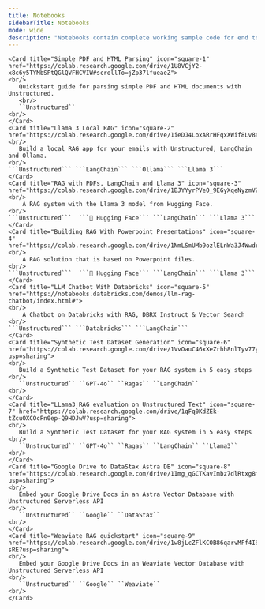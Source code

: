 ```yaml
---
title: Notebooks
sidebarTitle: Notebooks
mode: wide
description: "Notebooks contain complete working sample code for end to end solutions."
---
```


<CardGroup cols={2}>

    <Card title="Simple PDF and HTML Parsing" icon="square-1" href="https://colab.research.google.com/drive/1U8VCjY2-x8c6y5TYMbSFtQGlQVFHCVIW#scrollTo=jZp37lfueaeZ">
    <br/>
       Quickstart guide for parsing simple PDF and HTML documents with Unstructured.
       <br/>
       ``Unstructured``
    <br/>
    </Card>
    <Card title="Llama 3 Local RAG" icon="square-2" href="https://colab.research.google.com/drive/1ieDJ4LoxARrHFqxXWif8Lv8e8aZTgmtH">
    <br/>
       Build a local RAG app for your emails with Unstructured, LangChain and Ollama.
    <br/>
    ```Unstructured``` ```LangChain``` ```Ollama``` ```Llama 3```
    </Card>
    <Card title="RAG with PDFs, LangChain and Llama 3" icon="square-3" href="https://colab.research.google.com/drive/1BJYYyrPVe0_9EGyXqeNyzmVZDrCRZwsg">
    <br/>
        A RAG system with the Llama 3 model from Hugging Face. 
    <br/>
    ```Unstructured```  ```🤗 Hugging Face``` ```LangChain``` ```Llama 3``` 
    </Card>
    <Card title="Building RAG With Powerpoint Presentations" icon="square-4" href="https://colab.research.google.com/drive/1NmLSmUMb9ozlELnWa3J4WwdrBfGomwPk">
    <br/>
        A RAG solution that is based on Powerpoint files.
    <br/>
    ```Unstructured```  ```🤗 Hugging Face``` ```LangChain``` ```Llama 3``` 
    </Card>
    <Card title="LLM Chatbot With Databricks" icon="square-5" href="https://notebooks.databricks.com/demos/llm-rag-chatbot/index.html#">
    <br/>
        A Chatbot on Databricks with RAG, DBRX Instruct & Vector Search
    <br/>
    ```Unstructured``` ```Databricks``` ```LangChain``` 
    </Card>
    <Card title="Synthetic Test Dataset Generation" icon="square-6" href="https://colab.research.google.com/drive/1VvOauC46xXeZrhh8nlTyv77yvoroMQjr?usp=sharing">
    <br/>
       Build a Synthetic Test Dataset for your RAG system in 5 easy steps
    <br/>
       ``Unstructured`` ``GPT-4o`` ``Ragas`` ``LangChain``
    <br/>
    </Card>
    <Card title="LLama3 RAG evaluation on Unstructured Text" icon="square-7" href="https://colab.research.google.com/drive/1qFq0KdZEk-tZcuOXCOcPn0ep-Q9HDJwV?usp=sharing">
    <br/>
       Build a Synthetic Test Dataset for your RAG system in 5 easy steps
    <br/>
       ``Unstructured`` ``GPT-4o`` ``Ragas`` ``LangChain`` ``Llama3``
    <br/>
    </Card>
    <Card title="Google Drive to DataStax Astra DB" icon="square-8" href="https://colab.research.google.com/drive/1Img_qGCTKavImbz7dlRtxg8mNUjiWjJT?usp=sharing">
    <br/>
       Embed your Google Drive Docs in an Astra Vector Database with Unstructured Serverless API
    <br/>
       ``Unstructured`` ``Google`` ``DataStax`` 
    <br/>
    </Card>
    <Card title="Weaviate RAG quickstart" icon="square-9" href="https://colab.research.google.com/drive/1w8jLcZFlKCOB86qarvMFf4I86qWE-sRE?usp=sharing">
    <br/>
       Embed your Google Drive Docs in an Weaviate Vector Database with Unstructured Serverless API
    <br/>
       ``Unstructured`` ``Google`` ``Weaviate`` 
    <br/>
    </Card>
</CardGroup>


